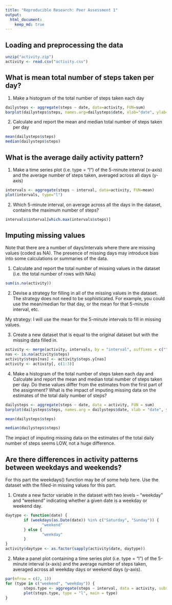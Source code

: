 ```yaml
---
title: "Reproducible Research: Peer Assessment 1"
output: 
  html_document:
    keep_md: true
---
```



## Loading and preprocessing the data
```r
unzip("activity.zip")
activity <- read.csv("activity.csv")
```

## What is mean total number of steps taken per day?
1. Make a histogram of the total number of steps taken each day

```r
dailysteps <- aggregate(steps ~ date, data=activity, FUN=sum)
barplot(dailysteps$steps, names.arg=dailysteps$date, xlab="date", ylab="steps")
```

2. Calculate and report the mean and median total number of steps taken per day

```r
mean(dailysteps$steps)
median(dailysteps$steps)
```

## What is the average daily activity pattern?

1. Make a time series plot (i.e. type = "l") of the 5-minute interval (x-axis) and the average number of steps taken, averaged across all days (y-axis)

```r
intervals <- aggregate(steps ~ interval, data=activity, FUN=mean)
plot(intervals, type="l")
```

2. Which 5-minute interval, on average across all the days in the dataset, contains the maximum number of steps?

```r
intervals$interval[which.max(intervals$steps)]
```

## Imputing missing values
Note that there are a number of days/intervals where there are missing values (coded as NA). The presence of missing days may introduce bias into some calculations or summaries of the data.

1. Calculate and report the total number of missing values in the dataset (i.e. the total number of rows with NAs)

```r
sum(is.na(activity))
```

2. Devise a strategy for filling in all of the missing values in the dataset. The strategy does not need to be sophisticated. For example, you could use the mean/median for that day, or the mean for that 5-minute interval, etc.

My strategy: I will use the mean for the 5-minute intervals to fill in missing values.

3. Create a new dataset that is equal to the original dataset but with the missing data filled in.

```r
activity <- merge(activity, intervals, by = "interval", suffixes = c("", ".y"))
nas <- is.na(activity$steps)
activity$steps[nas] <- activity$steps.y[nas]
activity <- activity[, c(1:3)]
```

4. Make a histogram of the total number of steps taken each day and Calculate and report the mean and median total number of steps taken per day. Do these values differ from the estimates from the first part of the assignment? What is the impact of imputing missing data on the estimates of the total daily number of steps?

```r
dailysteps <- aggregate(steps ~ date, data = activity, FUN = sum)
barplot(dailysteps$steps, names.arg = dailysteps$date, xlab = "date", ylab = "steps")

mean(dailysteps$steps)

median(dailysteps$steps)
```

The impact of imputing missing data on the estimates of the total daily number of steps seems LOW, not a huge difference.

## Are there differences in activity patterns between weekdays and weekends?

For this part the weekdays() function may be of some help here. Use the dataset with the filled-in missing values for this part.

1. Create a new factor variable in the dataset with two levels – “weekday” and “weekend” indicating whether a given date is a weekday or weekend day.

```r
daytype <- function(date) {
        if (weekdays(as.Date(date)) %in% c("Saturday", "Sunday")) {
                "weekend"
        } else {
                "weekday"
        }
}
activity$daytype <- as.factor(sapply(activity$date, daytype))
```

2. Make a panel plot containing a time series plot (i.e. type = "l") of the 5-minute interval (x-axis) and the average number of steps taken, averaged across all weekday days or weekend days (y-axis). 

```r
par(mfrow = c(2, 1))
for (type in c("weekend", "weekday")) {
        steps.type <- aggregate(steps ~ interval, data = activity, subset = activity$daytype == type, FUN = mean)
        plot(steps.type, type = "l", main = type)
}
```